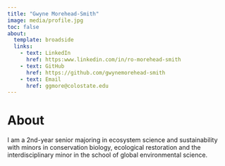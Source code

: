 ```yaml
---
title: "Gwyne Morehead-Smith"
image: media/profile.jpg
toc: false
about:
  template: broadside
  links:
    - text: LinkedIn
      href: https:www.linkedin.com/in/ro-morehead-smith
    - text: GitHub
      href: https://github.com/gwynemorehead-smith
    - text: Email
      href: ggmore@colostate.edu
---
```

# About 
I am a 2nd-year senior majoring in ecosystem science and sustainability with minors in conservation biology, ecological restoration and the interdisciplinary minor in the school of global environmental science.

